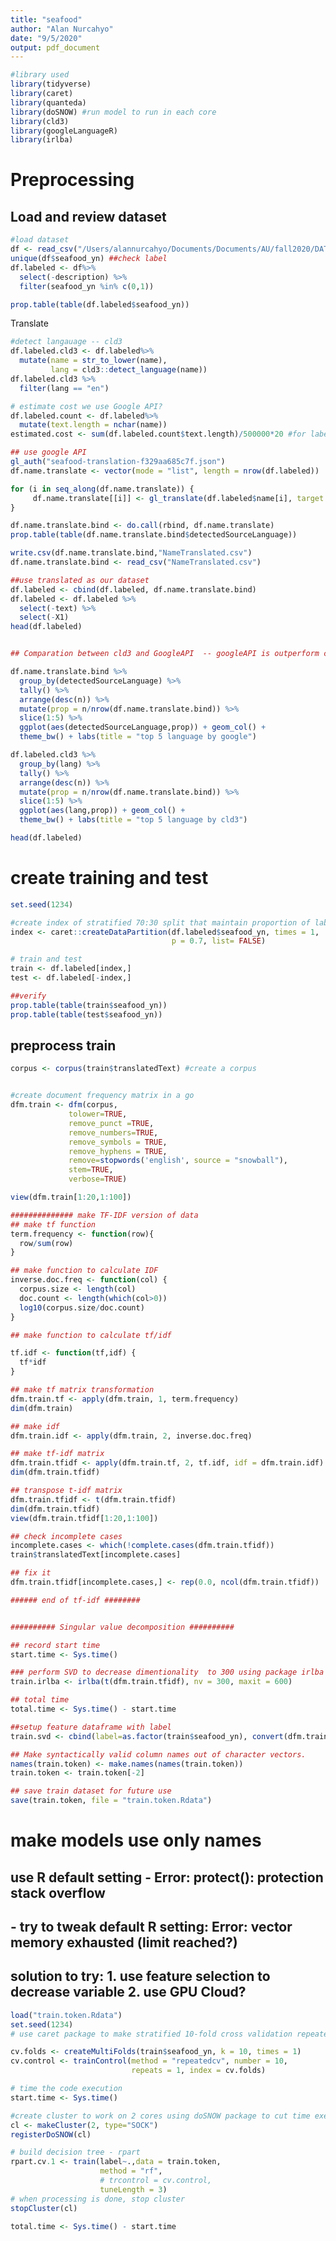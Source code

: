 ```yaml
---
title: "seafood"
author: "Alan Nurcahyo"
date: "9/5/2020"
output: pdf_document
---
```


```r
#library used
library(tidyverse)
library(caret)
library(quanteda)
library(doSNOW) #run model to run in each core
library(cld3)
library(googleLanguageR)
library(irlba)
```

# Preprocessing
## Load and review dataset
```r
#load dataset
df <- read_csv("/Users/alannurcahyo/Documents/Documents/AU/fall2020/DATA/Seafood_Dishes.csv")
unique(df$seafood_yn) ##check label
df.labeled <- df%>%
  select(-description) %>%
  filter(seafood_yn %in% c(0,1))

prop.table(table(df.labeled$seafood_yn))
```

Translate
```r
#detect langauage -- cld3 
df.labeled.cld3 <- df.labeled%>%
  mutate(name = str_to_lower(name),
         lang = cld3::detect_language(name))
df.labeled.cld3 %>%
  filter(lang == "en")

# estimate cost we use Google API?
df.labeled.count <- df.labeled%>%
  mutate(text.length = nchar(name))
estimated.cost <- sum(df.labeled.count$text.length)/500000*20 #for labeled data only, per call
```


```r

## use google API
gl_auth("seafood-translation-f329aa685c7f.json")
df.name.translate <- vector(mode = "list", length = nrow(df.labeled))

for (i in seq_along(df.name.translate)) {
     df.name.translate[[i]] <- gl_translate(df.labeled$name[i], target = "en")
}

df.name.translate.bind <- do.call(rbind, df.name.translate)
prop.table(table(df.name.translate.bind$detectedSourceLanguage))

write.csv(df.name.translate.bind,"NameTranslated.csv")
df.name.translate.bind <- read_csv("NameTranslated.csv")

##use translated as our dataset
df.labeled <- cbind(df.labeled, df.name.translate.bind)
df.labeled <- df.labeled %>%
  select(-text) %>%
  select(-X1)
head(df.labeled)


## Comparation between cld3 and GoogleAPI  -- googleAPI is outperform cld3 in language detection

df.name.translate.bind %>%
  group_by(detectedSourceLanguage) %>%
  tally() %>%
  arrange(desc(n)) %>%
  mutate(prop = n/nrow(df.name.translate.bind)) %>%
  slice(1:5) %>%
  ggplot(aes(detectedSourceLanguage,prop)) + geom_col() +
  theme_bw() + labs(title = "top 5 language by google")

df.labeled.cld3 %>%
  group_by(lang) %>%
  tally() %>%
  arrange(desc(n)) %>%
  mutate(prop = n/nrow(df.name.translate.bind)) %>%
  slice(1:5) %>%
  ggplot(aes(lang,prop)) + geom_col() +
  theme_bw() + labs(title = "top 5 language by cld3")

head(df.labeled)
```

# create training and test

```r
set.seed(1234)

#create index of stratified 70:30 split that maintain proportion of label.
index <- caret::createDataPartition(df.labeled$seafood_yn, times = 1,
                                    p = 0.7, list= FALSE) 

# train and test
train <- df.labeled[index,]
test <- df.labeled[-index,]

##verify
prop.table(table(train$seafood_yn))
prop.table(table(test$seafood_yn))
```


## preprocess train
```r
corpus <- corpus(train$translatedText) #create a corpus


#create document frequency matrix in a go
dfm.train <- dfm(corpus, 
             tolower=TRUE,  
             remove_punct =TRUE, 
             remove_numbers=TRUE,
             remove_symbols = TRUE,
             remove_hyphens = TRUE,
             remove=stopwords('english', source = "snowball"), 
             stem=TRUE, 
             verbose=TRUE)

view(dfm.train[1:20,1:100])

############## make TF-IDF version of data
## make tf function
term.frequency <- function(row){
  row/sum(row)
}

## make function to calculate IDF
inverse.doc.freq <- function(col) {
  corpus.size <- length(col)
  doc.count <- length(which(col>0))
  log10(corpus.size/doc.count)
}

## make function to calculate tf/idf

tf.idf <- function(tf,idf) {
  tf*idf
}

## make tf matrix transformation 
dfm.train.tf <- apply(dfm.train, 1, term.frequency)
dim(dfm.train)

## make idf 
dfm.train.idf <- apply(dfm.train, 2, inverse.doc.freq)

## make tf-idf matrix 
dfm.train.tfidf <- apply(dfm.train.tf, 2, tf.idf, idf = dfm.train.idf)
dim(dfm.train.tfidf)

## transpose t-idf matrix
dfm.train.tfidf <- t(dfm.train.tfidf)
dim(dfm.train.tfidf)
view(dfm.train.tfidf[1:20,1:100])

## check incomplete cases
incomplete.cases <- which(!complete.cases(dfm.train.tfidf))
train$translatedText[incomplete.cases]

## fix it
dfm.train.tfidf[incomplete.cases,] <- rep(0.0, ncol(dfm.train.tfidf))

###### end of tf-idf ########


########## Singular value decomposition ##########

## record start time
start.time <- Sys.time()

### perform SVD to decrease dimentionality  to 300 using package irlba
train.irlba <- irlba(t(dfm.train.tfidf), nv = 300, maxit = 600)

## total time
total.time <- Sys.time() - start.time

##setup feature dataframe with label
train.svd <- cbind(label=as.factor(train$seafood_yn), convert(dfm.train.tfidf, to = "data.frame"))

## Make syntactically valid column names out of character vectors.
names(train.token) <- make.names(names(train.token))
train.token <- train.token[-2]

## save train dataset for future use
save(train.token, file = "train.token.Rdata")

```

# make models use only names 
## use R default setting - Error: protect(): protection stack overflow 
## - try to tweak default R setting: Error: vector memory exhausted (limit reached?)
## solution to try: 1. use feature selection to decrease variable 2. use GPU Cloud? 
```r
load("train.token.Rdata")
set.seed(1234)
# use caret package to make stratified 10-fold cross validation repeated

cv.folds <- createMultiFolds(train$seafood_yn, k = 10, times = 1)
cv.control <- trainControl(method = "repeatedcv", number = 10,
                           repeats = 1, index = cv.folds)

# time the code execution
start.time <- Sys.time()

#create cluster to work on 2 cores using doSNOW package to cut time execution
cl <- makeCluster(2, type="SOCK")
registerDoSNOW(cl)

# build decision tree - rpart
rpart.cv.1 <- train(label~.,data = train.token, 
                    method = "rf",
                    # trcontrol = cv.control,
                    tuneLength = 3)
# when processing is done, stop cluster
stopCluster(cl)

total.time <- Sys.time() - start.time
```


